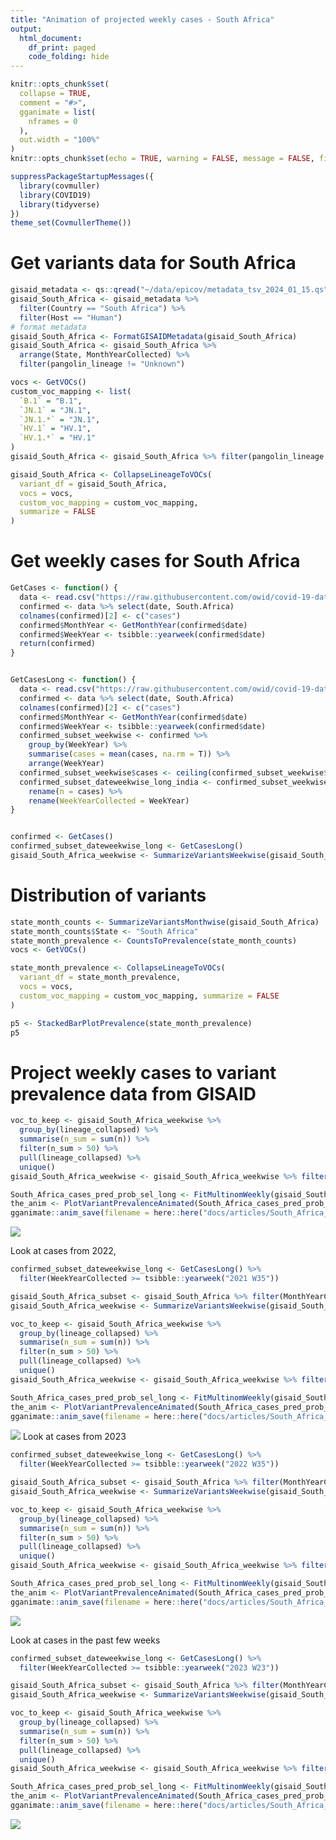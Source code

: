 ```yaml
---
title: "Animation of projected weekly cases - South Africa"
output:
  html_document:
    df_print: paged
    code_folding: hide
---
```


```r
knitr::opts_chunk$set(
  collapse = TRUE,
  comment = "#>",
  gganimate = list(
    nframes = 0
  ),
  out.width = "100%"
)
knitr::opts_chunk$set(echo = TRUE, warning = FALSE, message = FALSE, fig.dim = c(12, 5))
```



```r
suppressPackageStartupMessages({
  library(covmuller)
  library(COVID19)
  library(tidyverse)
})
theme_set(CovmullerTheme())
```

# Get variants data for South Africa

```r
gisaid_metadata <- qs::qread("~/data/epicov/metadata_tsv_2024_01_15.qs")
gisaid_South_Africa <- gisaid_metadata %>%
  filter(Country == "South Africa") %>%
  filter(Host == "Human")
# format metadata
gisaid_South_Africa <- FormatGISAIDMetadata(gisaid_South_Africa)
gisaid_South_Africa <- gisaid_South_Africa %>%
  arrange(State, MonthYearCollected) %>%
  filter(pangolin_lineage != "Unknown")

vocs <- GetVOCs()
custom_voc_mapping <- list(
  `B.1` = "B.1",
  `JN.1` = "JN.1",
  `JN.1.*` = "JN.1",
  `HV.1` = "HV.1",
  `HV.1.*` = "HV.1"
)
gisaid_South_Africa <- gisaid_South_Africa %>% filter(pangolin_lineage != "None")

gisaid_South_Africa <- CollapseLineageToVOCs(
  variant_df = gisaid_South_Africa,
  vocs = vocs,
  custom_voc_mapping = custom_voc_mapping,
  summarize = FALSE
)
```

# Get weekly cases for South Africa

```r
GetCases <- function() {
  data <- read.csv("https://raw.githubusercontent.com/owid/covid-19-data/master/public/data/cases_deaths/new_cases.csv")
  confirmed <- data %>% select(date, South.Africa)
  colnames(confirmed)[2] <- c("cases")
  confirmed$MonthYear <- GetMonthYear(confirmed$date)
  confirmed$WeekYear <- tsibble::yearweek(confirmed$date)
  return(confirmed)
}


GetCasesLong <- function() {
  data <- read.csv("https://raw.githubusercontent.com/owid/covid-19-data/master/public/data/cases_deaths/new_cases.csv")
  confirmed <- data %>% select(date, South.Africa)
  colnames(confirmed)[2] <- c("cases")
  confirmed$MonthYear <- GetMonthYear(confirmed$date)
  confirmed$WeekYear <- tsibble::yearweek(confirmed$date)
  confirmed_subset_weekwise <- confirmed %>%
    group_by(WeekYear) %>%
    summarise(cases = mean(cases, na.rm = T)) %>%
    arrange(WeekYear)
  confirmed_subset_weekwise$cases <- ceiling(confirmed_subset_weekwise$cases)
  confirmed_subset_dateweekwise_long_india <- confirmed_subset_weekwise %>%
    rename(n = cases) %>%
    rename(WeekYearCollected = WeekYear)
}


confirmed <- GetCases()
confirmed_subset_dateweekwise_long <- GetCasesLong()
gisaid_South_Africa_weekwise <- SummarizeVariantsWeekwise(gisaid_South_Africa)
```


# Distribution of variants



```r
state_month_counts <- SummarizeVariantsMonthwise(gisaid_South_Africa)
state_month_counts$State <- "South Africa"
state_month_prevalence <- CountsToPrevalence(state_month_counts)
vocs <- GetVOCs()

state_month_prevalence <- CollapseLineageToVOCs(
  variant_df = state_month_prevalence,
  vocs = vocs,
  custom_voc_mapping = custom_voc_mapping, summarize = FALSE
)

p5 <- StackedBarPlotPrevalence(state_month_prevalence)
p5
```


# Project weekly cases to variant prevalence data from GISAID

```r
voc_to_keep <- gisaid_South_Africa_weekwise %>%
  group_by(lineage_collapsed) %>%
  summarise(n_sum = sum(n)) %>%
  filter(n_sum > 50) %>%
  pull(lineage_collapsed) %>%
  unique()
gisaid_South_Africa_weekwise <- gisaid_South_Africa_weekwise %>% filter(lineage_collapsed %in% voc_to_keep)

South_Africa_cases_pred_prob_sel_long <- FitMultinomWeekly(gisaid_South_Africa_weekwise, confirmed_subset_dateweekwise_long)
the_anim <- PlotVariantPrevalenceAnimated(South_Africa_cases_pred_prob_sel_long, title = "Estimated cases (weekly average) in South Africa by variant", caption = "**Source: gisaid.org and ourworldindata.org/coronavirus**<br>", date_breaks = "100 days")
gganimate::anim_save(filename = here::here("docs/articles/South_Africa_animated.gif"), animation = the_anim)
```

![](South_Africa_animated.gif)

Look at cases from 2022,

```r
confirmed_subset_dateweekwise_long <- GetCasesLong() %>%
  filter(WeekYearCollected >= tsibble::yearweek("2021 W35"))

gisaid_South_Africa_subset <- gisaid_South_Africa %>% filter(MonthYearCollected > "Oct 2021")
gisaid_South_Africa_weekwise <- SummarizeVariantsWeekwise(gisaid_South_Africa_subset)

voc_to_keep <- gisaid_South_Africa_weekwise %>%
  group_by(lineage_collapsed) %>%
  summarise(n_sum = sum(n)) %>%
  filter(n_sum > 50) %>%
  pull(lineage_collapsed) %>%
  unique()
gisaid_South_Africa_weekwise <- gisaid_South_Africa_weekwise %>% filter(lineage_collapsed %in% voc_to_keep)

South_Africa_cases_pred_prob_sel_long <- FitMultinomWeekly(gisaid_South_Africa_weekwise, confirmed_subset_dateweekwise_long)
the_anim <- PlotVariantPrevalenceAnimated(South_Africa_cases_pred_prob_sel_long, title = "Estimated cases (weekly average) in South Africa by variant", caption = "**Source: gisaid.org and ourworldindata.org/coronavirus**<br>", date_breaks = "100 days")
gganimate::anim_save(filename = here::here("docs/articles/South_Africa_animated_2021.gif"), animation = the_anim)
```

![](South_Africa_animated_2021.gif)
Look at cases from 2023

```r
confirmed_subset_dateweekwise_long <- GetCasesLong() %>%
  filter(WeekYearCollected >= tsibble::yearweek("2022 W35"))

gisaid_South_Africa_subset <- gisaid_South_Africa %>% filter(MonthYearCollected > "October 2022")
gisaid_South_Africa_weekwise <- SummarizeVariantsWeekwise(gisaid_South_Africa_subset)

voc_to_keep <- gisaid_South_Africa_weekwise %>%
  group_by(lineage_collapsed) %>%
  summarise(n_sum = sum(n)) %>%
  filter(n_sum > 50) %>%
  pull(lineage_collapsed) %>%
  unique()
gisaid_South_Africa_weekwise <- gisaid_South_Africa_weekwise %>% filter(lineage_collapsed %in% voc_to_keep)

South_Africa_cases_pred_prob_sel_long <- FitMultinomWeekly(gisaid_South_Africa_weekwise, confirmed_subset_dateweekwise_long)
the_anim <- PlotVariantPrevalenceAnimated(South_Africa_cases_pred_prob_sel_long, title = "Estimated cases (weekly average) in South Africa by variant", caption = "**Source: gisaid.org and ourworldindata.org/coronavirus**<br>")
gganimate::anim_save(filename = here::here("docs/articles/South_Africa_animated_2023.gif"), animation = the_anim)
```

![](South_Africa_animated_2023.gif)



Look at cases in the past few weeks

```r
confirmed_subset_dateweekwise_long <- GetCasesLong() %>%
  filter(WeekYearCollected >= tsibble::yearweek("2023 W23"))

gisaid_South_Africa_subset <- gisaid_South_Africa %>% filter(MonthYearCollected > "June 2023")
gisaid_South_Africa_weekwise <- SummarizeVariantsWeekwise(gisaid_South_Africa_subset)

voc_to_keep <- gisaid_South_Africa_weekwise %>%
  group_by(lineage_collapsed) %>%
  summarise(n_sum = sum(n)) %>%
  filter(n_sum > 50) %>%
  pull(lineage_collapsed) %>%
  unique()
gisaid_South_Africa_weekwise <- gisaid_South_Africa_weekwise %>% filter(lineage_collapsed %in% voc_to_keep)

South_Africa_cases_pred_prob_sel_long <- FitMultinomWeekly(gisaid_South_Africa_weekwise, confirmed_subset_dateweekwise_long)
the_anim <- PlotVariantPrevalenceAnimated(South_Africa_cases_pred_prob_sel_long, title = "Estimated cases (weekly average) in South Africa by variant", caption = "**Source: gisaid.org and ourworldindata.org/coronavirus**<br>")
gganimate::anim_save(filename = here::here("docs/articles/South_Africa_animated_2024.gif"), animation = the_anim)
```
![](South_Africa_animated_2024.gif)
